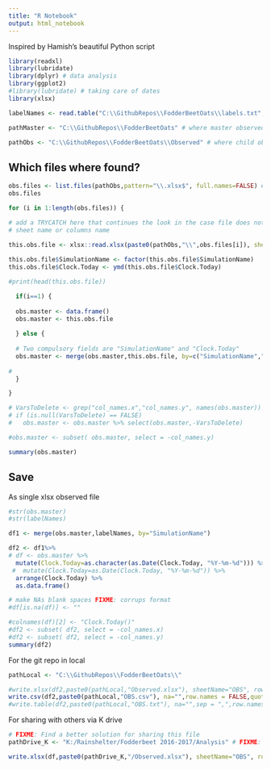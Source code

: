 ```yaml
---
title: "R Notebook"
output: html_notebook
---
```


Inspired by Hamish's beautiful Python script

```r
library(readxl)
library(lubridate)
library(dplyr) # data analysis
library(ggplot2)
#library(lubridate) # taking care of dates
library(xlsx)

```

```r

labelNames <- read.table("C:\\GithubRepos\\FodderBeetOats\\labels.txt", header=TRUE)

pathMaster <- "C:\\GithubRepos\\FodderBeetOats" # where master observed data stays

pathObs <- "C:\\GithubRepos\\FodderBeetOats\\Observed" # where child observed data stays
```

## Which files where found?
```r
obs.files <- list.files(pathObs,pattern="\\.xlsx$", full.names=FALSE) # if true gets path
obs.files
```


```r

for (i in 1:length(obs.files)) {

# add a TRYCATCH here that continues the look in the case file does not comply with 
# sheet name or columns name
  
this.obs.file <- xlsx::read.xlsx(paste0(pathObs,"\\",obs.files[i]), sheetName = "OBS")  

this.obs.file$SimulationName <- factor(this.obs.file$SimulationName)
this.obs.file$Clock.Today <- ymd(this.obs.file$Clock.Today)

#print(head(this.obs.file))

  if(i==1) {
  
  obs.master <- data.frame()
  obs.master <- this.obs.file
  
  } else {
  
  # Two compulsory fields are "SimulationName" and "Clock.Today"
  obs.master <- merge(obs.master,this.obs.file, by=c("SimulationName","Clock.Today"), all=TRUE)
 
#
  }

}

# VarsToDelete <- grep("col_names.x","col_names.y", names(obs.master)) # find output variables
# if (is.null(VarsToDelete) == FALSE)
#   obs.master <- obs.master %>% select(obs.master,-VarsToDelete)

#obs.master <- subset( obs.master, select = -col_names.y)

summary(obs.master)
```
## Save

As single xlsx observed file

```r

#str(obs.master)
#str(labelNames)

df1 <- merge(obs.master,labelNames, by="SimulationName")

df2 <- df1%>%
# df <- obs.master %>%
  mutate(Clock.Today=as.character(as.Date(Clock.Today, "%Y-%m-%d"))) %>%
 #  mutate(Clock.Today=as.Date(Clock.Today, "%Y-%m-%d")) %>%
  arrange(Clock.Today) %>%
  as.data.frame() 

# make NAs blank spaces FIXME: corrups format
#df[is.na(df)] <- ""

#colnames(df)[2] <- "Clock.Today()"
#df2 <- subset( df2, select = -col_names.x)
#df2 <- subset( df2, select = -col_names.y)
summary(df2)
```
For the git repo in local
```r
pathLocal <- "C:\\GithubRepos\\FodderBeetOats\\"  

#write.xlsx(df2,paste0(pathLocal,"Observed.xlsx"), sheetName="OBS", row.names = FALSE, showNA=FALSE) 
write.csv(df2,paste0(pathLocal,"OBS.csv"), na="",row.names = FALSE,quote = FALSE)
#write.table(df2,paste0(pathLocal,"OBS.txt"), na="",sep = ",",row.names = FALSE,quote = FALSE)
```

For sharing with others via K drive
```r
# FIXME: Find a better solution for sharing this file
pathDrive_K <- "K:/Rainshelter/Fodderbeet 2016-2017/Analysis" # FIXME: Send to powerPlant or need to run APSIM-X there?

write.xlsx(df,paste0(pathDrive_K,"/Observed.xlsx"), sheetName="OBS", row.names = FALSE, showNA=FALSE)
```

